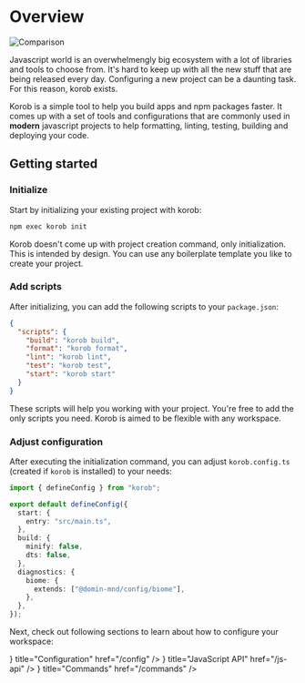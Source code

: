
# Overview

![Comparison](/getting-started.png)

Javascript world is an overwhelmengly big ecosystem with a lot of libraries and tools to choose from. It's hard to keep up with all the new stuff that are being released every day. Configuring a new project can be a daunting task. For this reason, korob exists.

Korob is a simple tool to help you build apps and npm packages faster. It comes up with a set of tools and configurations that are commonly used in **modern** javascript projects to help formatting, linting, testing, building and deploying your code.

## Getting started

<Steps>

### Initialize

Start by initializing your existing project with korob:

```bash npm2yarn
npm exec korob init
```

<Callout type="info">
  Korob doesn't come up with project creation command, only initialization. This is intended by design. You
  can use any boilerplate template you like to create your project.
</Callout>

### Add scripts

After initializing, you can add the following scripts to your `package.json`:

```json filename="package.json"
{
  "scripts": {
    "build": "korob build",
    "format": "korob format",
    "lint": "korob lint",
    "test": "korob test",
    "start": "korob start"
  }
}
```

These scripts will help you working with your project. You're free to add the only scripts you need. Korob is aimed to be flexible with any workspace.

### Adjust configuration

After executing the initialization command, you can adjust `korob.config.ts` (created if `korob` is installed) to your needs:

```ts copy showLineNumbers filename="korob.config.ts"
import { defineConfig } from "korob";

export default defineConfig({
  start: {
    entry: "src/main.ts",
  },
  build: {
    minify: false,
    dts: false,
  },
  diagnostics: {
    biome: {
      extends: ["@domin-mnd/config/biome"],
    },
  },
});
```

</Steps>

Next, check out following sections to learn about how to configure your workspace:

<Cards>
  <Card icon={<RiSettings3Fill />} title="Configuration" href="/config" />
  <Card icon={<RiJavascriptFill />} title="JavaScript API" href="/js-api" />
  <Card icon={<RiTerminalFill />} title="Commands" href="/commands" />
</Cards>
